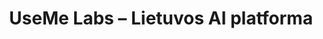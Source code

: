 ﻿---
title: "UseMe Labs – Lietuvos AI platforma"
description: "Ultramoderni UseMe Labs agentų platforma, kuri lietuviškai analizuoja dokumentus, duomenis ir procesus."
layout: "home"
hero:
  eyebrow: "LT pirma"
  headline: "AI superasistentas, kalbantis lietuviškai"
  subheadline: "Analizuok dokumentus, kurk ataskaitas ir automatizuok kasdienes užduotis su agentais, kurie supranta Lietuvos kontekstą."
  badges:
    - "Lietuvių kalbos RAG"
    - "Agentų orkestravimas"
    - "EU duomenų suverenitetas"
  primaryCta:
    label: "Išbandyti nemokamai"
    href: "/trial"
  secondaryCta:
    label: "Pamatyti demo"
    href: "/demo"
sections:
  - id: "kas-tai"
    eyebrow: "Kas tai?"
    heading: "Lietuvių kalbai optimizuota daugiamodelė platforma"
    body: |
      UseMe Labs sujungia kelių tiekėjų LLM į vieną orkestruotą superasistentą, kuris prioritetą teikia lietuvių kalbai, vietos teisės aktams ir rinkos žodynui.
    bullets:
      - "Vieninga sąsaja superasistentui, agentams ir darbo eigoms"
      - "Automatinis modelių parinkimas pagal užduotį ir kalbą"
      - "Žinių bazė, kuri supranta Lietuvos teisę, finansus ir viešąjį sektorių"
  - id: "agentai"
    eyebrow: "Darbo eigos"
    heading: "Sutelkite komandos žinių srautą į agentus"
    body: |
      Kurkite agentus, kurie tvarko laiškus, ruošia atsakymus, kelia užduotis į JIRA ar Asaną ir pateikia išvadas valdybai.
    bullets:
      - "El. pašto, CRM, dokumentų ir bilietų agentai"
      - "Vaizdinės darbo eigos su patvirtinimais ir eskalacijomis"
      - "Įmonės žinių atmintis su versijų kontrole"
  - id: "galimybes"
    eyebrow: "Ką moka?"
    heading: "Nuo PDF iki balso užklausų"
    cards:
      - eyebrow: "Dokumentų AI"
        title: "Supranta PDF, DOCX ir XLSX lietuviškai"
        description: "Ištraukia svarbiausius punktus, palygina sutartis ir paruošia santraukas su kontekstu."
        features:
          - "Automatinės įžvalgos su terminų sinonimais lietuvių kalba"
          - "Skirtumų palyginimas pagal pasirinktus šablonus"
      - eyebrow: "Duomenų analizė"
        title: "Dialogas su Power BI, Excel ir duomenų bazėmis"
        description: "Natūralūs klausimai virsta lentelėmis, grafikais ir siunčiamais raportais."
        features:
          - "SQL ir DAX užklausos generuojamos automatiškai"
          - "Narratyviniai aprašymai lietuvių kalba"
      - eyebrow: "Multimodalūs agentai"
        title: "Tekstas, balsas ir vaizdas vienoje užduotyje"
        description: "Sujunkite pokalbius, garso įrašus ir schemų nuotraukas į vieną veiksmų seką."
        features:
          - "Balso santraukos ir veiksmai iš „Teams“ įrašų"
          - "Nuotraukų atpažinimas gamybos linijose"
  - id: "patikimumas"
    eyebrow: "Patikimumas"
    heading: "Auditai, atsekamumas ir duomenų suverenitetas"
    body: |
      Visi užklausimai žymimi, pasirašomi ir audituojami. Duomenys laikomi ES, o prieiga valdoma pagal Lietuvos DPA rekomendacijas.
    bullets:
      - "ISO/IEC 27001 procesai ir veiklos žurnalai realiu laiku"
      - "Hibridinis diegimas su privačia VPC arba Vercel Edge"
      - "Žurnalas RAG šaltiniams ir agentų sprendimams"
  - id: "kvietimas"
    heading: "Parodykime, ką gali lietuviška AI komanda"
    body: |
      Užpildykite trumpą bandomąją formą ir per 48 valandas gausite personalizuotą darbo eigų planą bei rekomenduojamus agentus.
    cta:
      label: "Suplanuoti konsultaciją"
      href: "/trial"
---

